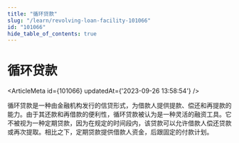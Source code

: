 ```yaml
---
title: "循环贷款"
slug: "/learn/revolving-loan-facility-101066"
id: "101066"
hide_table_of_contents: true
---
```



# 循环贷款

<ArticleMeta id={101066} updatedAt={'2023-09-26 13:58:54'} />
<div className='border-solid border-b border-t-0 my-4 border-[var(--ifm-color-gray-300)]' />

循环贷款是一种由金融机构发行的信贷形式，为借款人提供提款、偿还和再提款的能力。由于其还款和再借款的便利性，循环贷款被认为是一种灵活的融资工具。它不被视为一种定期贷款，因为在规定的时间段内，该贷款可以允许借款人偿还贷款或再次提取。相比之下，定期贷款提供借款人资金，后跟固定的付款计划。
